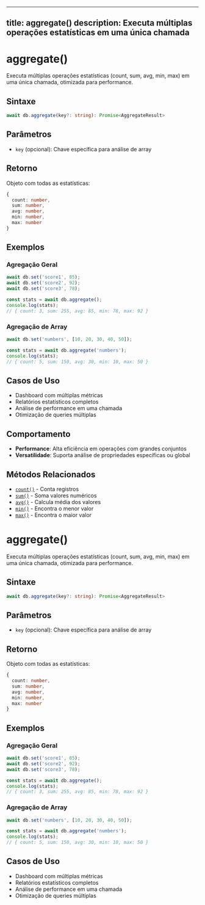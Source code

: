
---
title: aggregate()
description: Executa múltiplas operações estatísticas em uma única chamada
---

# aggregate()

Executa múltiplas operações estatísticas (count, sum, avg, min, max) em uma única chamada, otimizada para performance.

## Sintaxe

```typescript
await db.aggregate(key?: string): Promise<AggregateResult>
```

## Parâmetros

- `key` (opcional): Chave específica para análise de array

## Retorno

Objeto com todas as estatísticas:
```typescript
{
  count: number,
  sum: number,
  avg: number,
  min: number,
  max: number
}
```

## Exemplos

### Agregação Geral

```javascript
await db.set('score1', 85);
await db.set('score2', 92);
await db.set('score3', 78);

const stats = await db.aggregate();
console.log(stats);
// { count: 3, sum: 255, avg: 85, min: 78, max: 92 }
```

### Agregação de Array

```javascript
await db.set('numbers', [10, 20, 30, 40, 50]);

const stats = await db.aggregate('numbers');
console.log(stats);
// { count: 5, sum: 150, avg: 30, min: 10, max: 50 }
```

## Casos de Uso

- Dashboard com múltiplas métricas
- Relatórios estatísticos completos
- Análise de performance em uma chamada
- Otimização de queries múltiplas

## Comportamento

- **Performance**: Alta eficiência em operações com grandes conjuntos
- **Versatilidade**: Suporta análise de propriedades específicas ou global

## Métodos Relacionados

- [`count()`](./count.mdx) - Conta registros
- [`sum()`](./sum.mdx) - Soma valores numéricos
- [`avg()`](./avg.mdx) - Calcula média dos valores
- [`min()`](./min.mdx) - Encontra o menor valor
- [`max()`](./max.mdx) - Encontra o maior valor

# aggregate()

Executa múltiplas operações estatísticas (count, sum, avg, min, max) em uma única chamada, otimizada para performance.

## Sintaxe

```typescript
await db.aggregate(key?: string): Promise<AggregateResult>
```

## Parâmetros

- `key` (opcional): Chave específica para análise de array

## Retorno

Objeto com todas as estatísticas:
```typescript
{
  count: number,
  sum: number,
  avg: number,
  min: number,
  max: number
}
```

## Exemplos

### Agregação Geral
```javascript
await db.set('score1', 85);
await db.set('score2', 92);
await db.set('score3', 78);

const stats = await db.aggregate();
console.log(stats);
// { count: 3, sum: 255, avg: 85, min: 78, max: 92 }
```

### Agregação de Array
```javascript
await db.set('numbers', [10, 20, 30, 40, 50]);

const stats = await db.aggregate('numbers');
console.log(stats);
// { count: 5, sum: 150, avg: 30, min: 10, max: 50 }
```

## Casos de Uso

- Dashboard com múltiplas métricas
- Relatórios estatísticos completos
- Análise de performance em uma chamada
- Otimização de queries múltiplas
